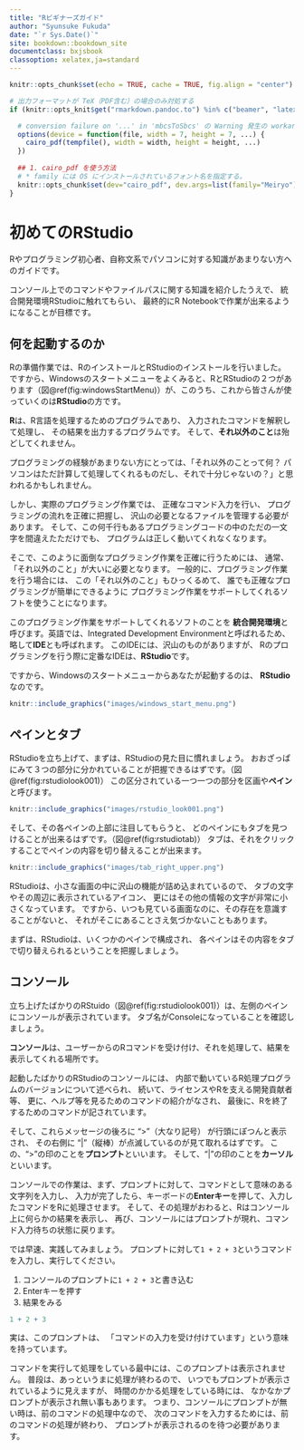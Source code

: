 ```yaml
--- 
title: "Rビギナーズガイド"
author: "Syunsuke Fukuda"
date: "`r Sys.Date()`"
site: bookdown::bookdown_site
documentclass: bxjsbook
classoption: xelatex,ja=standard
---
```


```r
knitr::opts_chunk$set(echo = TRUE, cache = TRUE, fig.align = "center")

# 出力フォーマットが TeX（PDF含む）の場合のみ対処する
if (knitr::opts_knit$get("rmarkdown.pandoc.to") %in% c("beamer", "latex")) {

  # conversion failure on '...' in 'mbcsToSbcs' の Warning 発生の workaround
  options(device = function(file, width = 7, height = 7, ...) {
    cairo_pdf(tempfile(), width = width, height = height, ...)
  })
  
  ## 1. cairo_pdf を使う方法
  # * family には OS にインストールされているフォント名を指定する。
  knitr::opts_chunk$set(dev="cairo_pdf", dev.args=list(family="Meiryo"))
}
```

# 初めてのRStudio

Rやプログラミング初心者、自称文系でパソコンに対する知識があまりない方へのガイドです。

コンソール上でのコマンドやファイルパスに関する知識を紹介したうえで、
統合開発環境RStudioに触れてもらい、
最終的にR Notebookで作業が出来るようになることが目標です。


## 何を起動するのか

Rの準備作業では、RのインストールとRStudioのインストールを行いました。
ですから、Windowsのスタートメニューをよくみると、RとRStudioの２つがあります（図\@ref(fig:windowsStartMenu)）が、このうち、これから皆さんが使っていくのは**RStudio**の方です。

**R**は、R言語を処理するためのプログラムであり、
入力されたコマンドを解釈して処理し、
その結果を出力するプログラムです。
そして、**それ以外のこと**は殆どしてくれません。

プログラミングの経験があまりない方にとっては、「それ以外のことって何？
パソコンはただ計算して処理してくれるものだし、それで十分じゃないの？」と思われるかもしれません。

しかし、実際のプログラミング作業では、
正確なコマンド入力を行い、
プログラミングの流れを正確に把握し、
沢山の必要となるファイルを管理する必要があります。
そして、この何千行もあるプログラミングコードの中のただの一文字を間違えたただけでも、
プログラムは正しく動いてくれなくなります。

そこで、このように面倒なプログラミング作業を正確に行うためには、
通常、「それ以外のこと」が大いに必要となります。
一般的に、プログラミング作業を行う場合には、
この「それ以外のこと」もひっくるめて、
誰でも正確なプログラミングが簡単にできるように
プログラミング作業をサポートしてくれるソフトを使うことになります。

このプログラミング作業をサポートしてくれるソフトのことを
**統合開発環境**と呼びます。英語では、Integrated Development Environmentと呼ばれるため、
略して**IDE**とも呼ばれます。
このIDEには、沢山のものがありますが、
Rのプログラミングを行う際に定番なIDEは、**RStudio**です。

ですから、Windowsのスタートメニューからあなたが起動するのは、
**RStudio**なのです。

```r
knitr::include_graphics("images/windows_start_menu.png")
```



## ペインとタブ

RStudioを立ち上げて、まずは、RStudioの見た目に慣れましょう。
おおざっぱにみて３つの部分に分かれていることが把握できるはずです。（図\@ref(fig:rstudiolook001)）
この区分されている一つ一つの部分を区画や**ペイン**と呼びます。

```r
knitr::include_graphics("images/rstudio_look001.png")
```


そして、その各ペインの上部に注目してもらうと、
どのペインにもタブを見つけることが出来るはずです。（図\@ref(fig:rstudiotab)）
タブは、それをクリックすることでペインの内容を切り替えることが出来ます。


```r
knitr::include_graphics("images/tab_right_upper.png")
```


RStudioは、小さな画面の中に沢山の機能が詰め込まれているので、
タブの文字やその周辺に表示されているアイコン、
更にはその他の情報の文字が非常に小さくなっています。
ですから、いつも見ている画面なのに、その存在を意識することがないと、
それがそこにあることさえ気づかないこともあります。

まずは、RStudioは、いくつかのペインで構成され、
各ペインはその内容をタブで切り替えられるということを把握しましょう。


## コンソール

立ち上げたばかりのRStuido（図\@ref(fig:rstudiolook001)）は、左側のペインにコンソールが表示されています。
タブ名がConsoleになっていることを確認しましょう。

**コンソール**は、ユーザーからのRコマンドを受け付け、それを処理して、結果を表示してくれる場所です。

起動したばかりのRStudioのコンソールには、
内部で動いているR処理プログラムのバージョンについて述べられ、
続いて、ライセンスやRを支える開発貢献者等、
更に、ヘルプ等を見るためのコマンドの紹介がなされ、
最後に、Rを終了するためのコマンドが記されています。

そして、これらメッセージの後ろに ">"（大なり記号） が行頭にぽつんと表示され、
その右側に "|"（縦棒）が点滅しているのが見て取れるはずです。
この、">"の印のことを**プロンプト**といいます。
そして、"|"の印のことを**カーソル**といいます。


コンソールでの作業は、まず、プロンプトに対して、コマンドとして意味のある文字列を入力し、
入力が完了したら、キーボードの**Enterキー**を押して、入力したコマンドをRに処理させます。
そして、その処理がおわると、Rはコンソール上に何らかの結果を表示し、
再び、コンソールにはプロンプトが現れ、コマンド入力待ちの状態に戻ります。


では早速、実践してみましょう。
プロンプトに対して`1 + 2 + 3`というコマンドを入力し、実行してください。

1. コンソールのプロンプトに`1 + 2 + 3`と書き込む
2. Enterキーを押す
3. 結果をみる

```r
1 + 2 + 3
```


実は、このプロンプトは、 「コマンドの入力を受け付けています」という意味を持っています。

コマンドを実行して処理をしている最中には、このプロンプトは表示されません。 普段は、あっというまに処理が終わるので、 いつでもプロンプトが表示されているように見えますが、 時間のかかる処理をしている時には、 なかなかプロンプトが表示され無い事もあります。 つまり、コンソールにプロンプトが無い時は、前のコマンドの処理中なので、 次のコマンドを入力するためには、前のコマンドの処理が終わり、 プロンプトが表示されるのを待つ必要があります。









